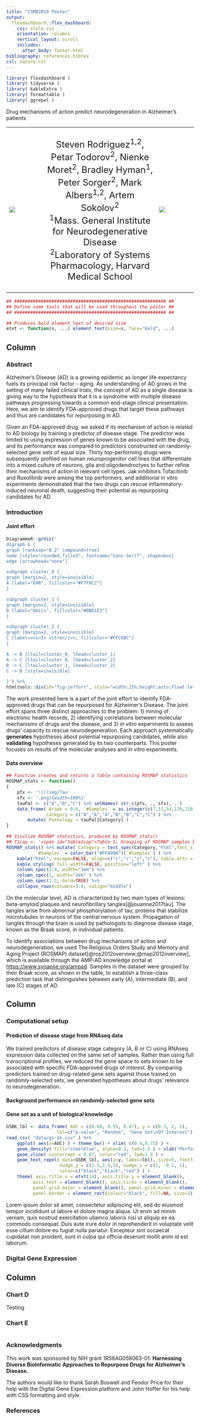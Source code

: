 ```yaml
---
title: "ISMB2018 Poster"
output:
  flexdashboard::flex_dashboard:
    css: style.css
    orientation: columns
    vertical_layout: scroll
    includes:
      after_body: footer.html
bibliography: references.bibtex
csl: nature.csl
---
```


```r
library( flexdashboard )
library( tidyverse )
library( kableExtra )
library( formattable )
library( ggrepel )
```

<p id="title">Drug mechanisms of action predict neurodegeneration in Alzheimer's patients</p>
<table style="width:100%"><tr>
<td style="width:20%;"><img src="img/mgh.svg" id="logo-left" /></td>
<td><p style="text-align:center;font-size:150%">
Steven Rodriguez<sup>1,2</sup>, Petar Todorov<sup>2</sup>, Nienke Moret<sup>2</sup>, Bradley Hyman<sup>1</sup>, Peter Sorger<sup>2</sup>, Mark Albers<sup>1,2</sup>, Artem Sokolov<sup>2</sup>  
<sup>1</sup>Mass. General Institute for Neurodegenerative Disease  
<sup>2</sup>Laboratory of Systems Pharmacology, Harvard Medical School
</p></td>
<td style="width:20%"><img src="img/hms.svg" id="logo-right" /></td>
</tr></table>

```r
## ######################################################### ##
## Define some tools that will be used throughout the poster ##
## ######################################################### ##

## Produces bold element_text of desired size
etxt <- function(s, ...) element_text(size=s, face="bold", ...)
```

Column {data-width=33%}
-----------------------------------------------------------------------

### Abstract

Alzheimer's Disease (AD) is a growing epidemic as longer life expectancy fuels its principal risk factor - aging. As understanding of AD grows in the setting of many failed clinical trials, the concept of AD as a single disease is giving way to the hypothesis that it is a syndrome with multiple disease pathways progressing towards a common end-stage clinical presentation. Here, we aim to identify FDA-approved drugs that target these pathways and thus are candidates for repurposing in AD.

Given an FDA-approved drug, we asked if its mechanism of action is related to AD biology by training a predictor of disease stage. The predictor was limited to using expression of genes known to be associated with the drug, and its performance was compared to predictors constructed on randomly-selected gene sets of equal size. Thirty top-performing drugs were subsequently profiled on human neuroprogenitor cell lines that differentiate into a mixed culture of neurons, glia and oligodendroctyes to further refine their mechanisms of action in relevant cell types. Jak inhibitors Tofacitinib and Ruxolitinib were among the top performers, and additional in vitro experiments demonstrated that the two drugs can rescue inflammatory-induced neuronal death, suggesting their potential as repurposing candidates for AD.

### Introduction

#### Joint effort

```r
DiagrammeR::grViz('
digraph G {
graph [ranksep="0.2" compound=true]
node [style="rounded,filled", fontname="Sans-Serif", shape=box]
edge [arrowhead="none"]

subgraph cluster_0 {
graph [margin=2, style=invisible]
A [label="EHR", fillcolor="#F7F0C2"]
}

subgraph cluster_1 {
graph [margin=2, style=invisible]
B [label="Omics", fillcolor="#BBD1E3"]
}

subgraph cluster_2 {
graph [margin=2, style=invisible]
C [label=<<i>In vitro</i>>, fillcolor="#FFC6BC"]
}

A -> B [ltail=cluster_0, lhead=cluster_1]
A -> C [ltail=cluster_0, lhead=cluster_2]
B -> C [ltail=cluster_1, lhead=cluster_2]
C -> B [style=invisible]

}') %>%
htmltools::div(id="fig-jeffort", style="width:25%;height:auto;float:left;")
```

The work presented here is a part of the joint effort to identify FDA-approved drugs that can be repurposed for Alzheimer’s Disease. The joint effort spans three distinct approaches to the problem: 1) mining of electronic health records, 2) identifying correlations between molecular mechanisms of drugs and the disease, and 3) *in vitro* experiments to assess drugs’ capacity to rescue neurodegeneration. Each approach systematically **generates** hypotheses about potential repurposing candidates, while also **validating** hypotheses generated by its two counterparts. This poster focuses on results of the molecular analyses and *in vitro* experiments.

#### Data overview

```r
## Function creates and returns a table containing ROSMAP statistics
ROSMAP_stats <- function()
{
    pfx <- '![](img/Tau'
    sfx <- '.png){width=100%}'
    tauPal <- c("A","B","C") %>% setNames( str_c(pfx, ., sfx), . )
    data_frame( Braak = 0:6, `#Samples` = as.integer(c(7,51,54,176,210,133,7)),
               Category = c("A","A","A","B","B","C","C") ) %>%
        mutate( Pathology = tauPal[Category] )
}
```

```r
## Visulize ROSMAP statistics, produced by ROSMAP_stats()
## T1cap <- '<span id="table1cap">Table 1: Grouping of ROSMAP samples by their Braak score</span>'
ROSMAP_stats() %>% mutate( Category = text_spec(Category,"html",font_size="200%"),
           `#Samples` = color_bar("#FFA99A")(`#Samples`) ) %>%
    kable("html", escape=FALSE, align=c("c","r","c","c"), table.attr = 'id="rosmap"') %>%
    kable_styling( full_width=FALSE, position="left" ) %>%
    column_spec(2:4, width="3em") %>%
    column_spec(1, width="2em" ) %>%
    column_spec(1:2, bold=TRUE) %>%
    collapse_rows(columns=3:4, valign="middle")
```
On the molecular level, AD is characterized by two main types of lesions: beta-amyloid plaques and neurofibrillary tangles[@jouanne2017tau]. The tangles arise from abnormal phosphorylation of tau, proteins that stabilize microtubules in neurons of the central nervous system. Propagation of tangles through the brain is used by pathologists to diagnose disease stage, known as the Braak score, in individual patients. 

To identify associations between drug mechanisms of action and neurodegeneration, we used The Religious Orders Study and Memory and Aging Project (ROSMAP) dataset[@ros2012overview;@map2012overview], which is available through the AMP-AD knowledge portal at [https://www.synapse.org/ampad](https://www.synapse.org/ampad). Samples in the dataset were grouped by their Braak score, as shown in the table, to establish a three-class prediction task that distinguishes between early (A), intermediate (B), and late (C) stages of AD.

Column {data-width=34%}
-----------------------------------------------------------------------

### Computational setup

#### Prediction of disease stage from RNAseq data

We trained predictors of disease stage category (A, B or C) using RNAseq expression data collected on the same set of samples. Rather than using full transcriptional profiles, we reduced the gene space to sets known to be associated with specific FDA-approved drugs of interest. By comparing predictors trained on drug-related gene sets against those trained on randomly-selected sets, we generated hypotheses about drugs' relevance to neurodegeneration.

#### Background performance on randomly-selected gene sets


#### Gene set as a unit of biological knowledge

```r
GSBK_lbl <- data_frame( AUC = c(0.69, 0.55, 0.67), y = c(0.3, 2, 5),
                   lbl=c("p-value", "Random", "Gene Set\nOf Interest") )
read_csv( "data/gs-bk.csv" ) %>%
    ggplot( aes(x=AUC) ) + theme_bw() + xlim( c(0.4,0.75) ) + 
    geom_density( fill="steelblue", alpha=0.3, lwd=1.5 ) + xlab("Performance") +
    geom_vline( xintercept = 0.67, color="red", lwd=1.5 ) +
    geom_text_repel( data=GSBK_lbl, aes(y=y, label=lbl), size=5, fontface="bold",
                    nudge_y = c(1.5,2.5,5), nudge_x = c(1, -0.1, 1),
                    color=c("black","black","red") ) +
    theme( axis.title.x = etxt(14), axis.title.y = element_blank(),
          axis.text = element_blank(), axis.ticks = element_blank(),
          panel.grid.major = element_blank(), panel.grid.minor = element_blank(),
          panel.border = element_rect(colour="black", fill=NA, size=2) )
```

Lorem ipsum dolor sit amet, consectetur adipiscing elit, sed do eiusmod tempor incididunt ut labore et dolore magna aliqua. Ut enim ad minim veniam, quis nostrud exercitation ullamco laboris nisi ut aliquip ex ea commodo consequat. Duis aute irure dolor in reprehenderit in voluptate velit esse cillum dolore eu fugiat nulla pariatur. Excepteur sint occaecat cupidatat non proident, sunt in culpa qui officia deserunt mollit anim id est laborum.

### Digital Gene Expression

Column {data-width=33%}
-----------------------------------------------------------------------

### Chart D

Testing

### Chart E

```r

```

### Acknowledgments

This work was sponsored by NIH grant 1R56AG058063-01: **Harnessing Diverse BioInformatic Approaches to Repurpose Drugs for Alzheimer’s Disease.**

The authors would like to thank Sarah Boswell and Feodor Price for their help with the Digital Gene Expression platform and John Hoffer for his help with CSS formatting and style.

### References


